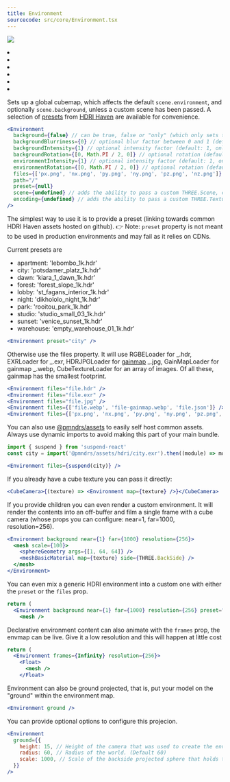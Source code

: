```yaml
---
title: Environment
sourcecode: src/core/Environment.tsx
---
```


[![](https://img.shields.io/badge/-storybook-%23ff69b4)](https://drei.pmnd.rs/?path=/story/staging-environment--environment-story)

<Grid cols={4}>
  <li>
    <Codesandbox id="t4l0f" />
  </li>
  <li>
    <Codesandbox id="mih0lx" />
  </li>
  <li>
    <Codesandbox id="e662p3" />
  </li>
  <li>
    <Codesandbox id="lwo219" />
  </li>
  <li>
    <Codesandbox id="q48jgy" />
  </li>
  <li>
    <Codesandbox id="0c5hv9" />
  </li>
</Grid>

Sets up a global cubemap, which affects the default `scene.environment`, and optionally `scene.background`, unless a custom scene has been passed. A selection of [presets](src/helpers/environment-assets.ts) from [HDRI Haven](https://hdrihaven.com/) are available for convenience.

```jsx
<Environment
  background={false} // can be true, false or "only" (which only sets the background) (default: false)
  backgroundBlurriness={0} // optional blur factor between 0 and 1 (default: 0, only works with three 0.146 and up)
  backgroundIntensity={1} // optional intensity factor (default: 1, only works with three 0.163 and up)
  backgroundRotation={[0, Math.PI / 2, 0]} // optional rotation (default: 0, only works with three 0.163 and up)
  environmentIntensity={1} // optional intensity factor (default: 1, only works with three 0.163 and up)
  environmentRotation={[0, Math.PI / 2, 0]} // optional rotation (default: 0, only works with three 0.163 and up)
  files={['px.png', 'nx.png', 'py.png', 'ny.png', 'pz.png', 'nz.png']}
  path="/"
  preset={null}
  scene={undefined} // adds the ability to pass a custom THREE.Scene, can also be a ref
  encoding={undefined} // adds the ability to pass a custom THREE.TextureEncoding (default: THREE.sRGBEncoding for an array of files and THREE.LinearEncoding for a single texture)
/>
```

The simplest way to use it is to provide a preset (linking towards common HDRI Haven assets hosted on github). 👉 Note: `preset` property is not meant to be used in production environments and may fail as it relies on CDNs.

Current presets are

- apartment: 'lebombo_1k.hdr'
- city: 'potsdamer_platz_1k.hdr'
- dawn: 'kiara_1_dawn_1k.hdr'
- forest: 'forest_slope_1k.hdr'
- lobby: 'st_fagans_interior_1k.hdr'
- night: 'dikhololo_night_1k.hdr'
- park: 'rooitou_park_1k.hdr'
- studio: 'studio_small_03_1k.hdr'
- sunset: 'venice_sunset_1k.hdr'
- warehouse: 'empty_warehouse_01_1k.hdr'

```jsx
<Environment preset="city" />
```

Otherwise use the files property. It will use RGBELoader for _.hdr, EXRLoader for _.exr, HDRJPGLoader for [gainmap](https://github.com/MONOGRID/gainmap-js) _.jpg, GainMapLoader for gainmap _.webp, CubeTextureLoader for an array of images. Of all these, gainmap has the smallest footprint.

```jsx
<Environment files="file.hdr" />
<Environment files="file.exr" />
<Environment files="file.jpg" />
<Environment files={['file.webp', 'file-gainmap.webp', 'file.json']} />
<Environment files={['px.png', 'nx.png', 'py.png', 'ny.png', 'pz.png', 'nz.png']} />
```

You can also use [@pmndrs/assets](https://github.com/pmndrs/assets) to easily self host common assets. Always use dynamic imports to avoid making this part of your main bundle.

```jsx
import { suspend } from 'suspend-react'
const city = import('@pmndrs/assets/hdri/city.exr').then((module) => module.default)

<Environment files={suspend(city)} />
```

If you already have a cube texture you can pass it directly:

```jsx
<CubeCamera>{(texture) => <Environment map={texture} />}</CubeCamera>
```

If you provide children you can even render a custom environment. It will render the contents into an off-buffer and film a single frame with a cube camera (whose props you can configure: near=1, far=1000, resolution=256).

```jsx
<Environment background near={1} far={1000} resolution={256}>
  <mesh scale={100}>
    <sphereGeometry args={[1, 64, 64]} />
    <meshBasicMaterial map={texture} side={THREE.BackSide} />
  </mesh>
</Environment>
```

You can even mix a generic HDRI environment into a custom one with either the `preset` or the `files` prop.

```jsx
return (
  <Environment background near={1} far={1000} resolution={256} preset="warehouse">
    <mesh />
```

Declarative environment content can also animate with the `frames` prop, the envmap can be live. Give it a low resolution and this will happen at little cost

```jsx
return (
  <Environment frames={Infinity} resolution={256}>
    <Float>
      <mesh />
    </Float>
```

Environment can also be ground projected, that is, put your model on the "ground" within the environment map.

```jsx
<Environment ground />
```

You can provide optional options to configure this projecion.

```jsx
<Environment
  ground={{
    height: 15, // Height of the camera that was used to create the env map (Default: 15)
    radius: 60, // Radius of the world. (Default 60)
    scale: 1000, // Scale of the backside projected sphere that holds the env texture (Default: 1000)
  }}
/>
```
